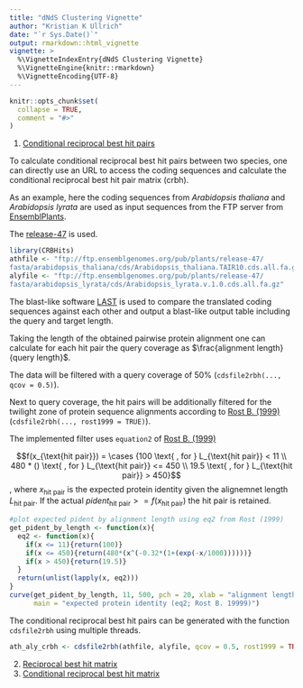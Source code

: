 ```yaml
---
title: "dNdS Clustering Vignette"
author: "Kristian K Ullrich"
date: "`r Sys.Date()`"
output: rmarkdown::html_vignette
vignette: >
  %\VignetteIndexEntry{dNdS Clustering Vignette}
  %\VignetteEngine{knitr::rmarkdown}
  %\VignetteEncoding{UTF-8}
---
```


```r
knitr::opts_chunk$set(
  collapse = TRUE,
  comment = "#>"
)
```

1. [Conditional reciprocal best hit pairs](#crbhpairs)

To calculate conditional reciprocal best hit pairs between two species, one can directly use an URL to access the coding sequences and calculate the conditional reciprocal best hit pair matrix (crbh).

As an example, here the coding sequences from *Arabidopsis thaliana* and *Arabidopsis lyrata* are used as input sequences from the FTP server from [EnsemblPlants](https://plants.ensembl.org/index.html).

The [release-47](ftp://ftp.ensemblgenomes.org/pub/plants/release-47/fasta/) is used.

```r
library(CRBHits)
athfile <- "ftp://ftp.ensemblgenomes.org/pub/plants/release-47/
fasta/arabidopsis_thaliana/cds/Arabidopsis_thaliana.TAIR10.cds.all.fa.gz"
alyfile <- "ftp://ftp.ensemblgenomes.org/pub/plants/release-47/
fasta/arabidopsis_lyrata/cds/Arabidopsis_lyrata.v.1.0.cds.all.fa.gz"
```

The blast-like software [LAST](http://last.cbrc.jp/) is used to compare the translated coding sequences against each other and output a blast-like output table including the query and target length.

Taking the length of the obtained pairwise protein alignment one can calculate for each hit pair the query coverage as $\frac{alignment length}{query length}$.

The data will be filtered with a query coverage of 50\% (`cdsfile2rbh(..., qcov = 0.5)`).

Next to query coverage, the hit pairs will be additionally filtered for the twilight zone of protein sequence alignments according to [Rost B. (1999)](https://academic.oup.com/peds/article/12/2/85/1550637) (`cdsfile2rbh(..., rost1999 = TRUE)`).

The implemented filter uses `equation2` of [Rost B. (1999)](https://academic.oup.com/peds/article/12/2/85/1550637)

$$f(x_{\text{hit pair}}) = \cases {100 \text{ , for } L_{\text{hit pair}} < 11 \\ 480 * () \text{ , for } L_{\text{hit pair}} <= 450 \\ 19.5 \text{ , for } L_{\text{hit pair}} > 450}$$
, where $x_{\text{hit pair}}$ is the expected protein identity given the alignemnet length $L_{\text{hit pair}}$. If the actual $pident_{\text{hit pair}} >= f(x_{\text{hit pair}})$ the hit pair is retained.


```r
#plot expected pident by alignment length using eq2 from Rost (1999)
get_pident_by_length <- function(x){
  eq2 <- function(x){
    if(x <= 11){return(100)}
    if(x <= 450){return(480*(x^(-0.32*(1+(exp(-x/1000))))))}
    if(x > 450){return(19.5)}
  }
  return(unlist(lapply(x, eq2)))
}
curve(get_pident_by_length, 11, 500, pch = 20, xlab = "alignment length", ylab = "pident",
      main = "expected protein identity (eq2; Rost B. 19999)")
```

The conditional reciprocal best hit pairs can be generated with the function `cdsfile2rbh` using multiple threads.

```r
ath_aly_crbh <- cdsfile2rbh(athfile, alyfile, qcov = 0.5, rost1999 = TRUE, threads = 8)
```

2. [Reciprocal best hit matrix](#rbhmatrix)
3. [Conditional reciprocal best hit matrix](#crbhmatrix)
